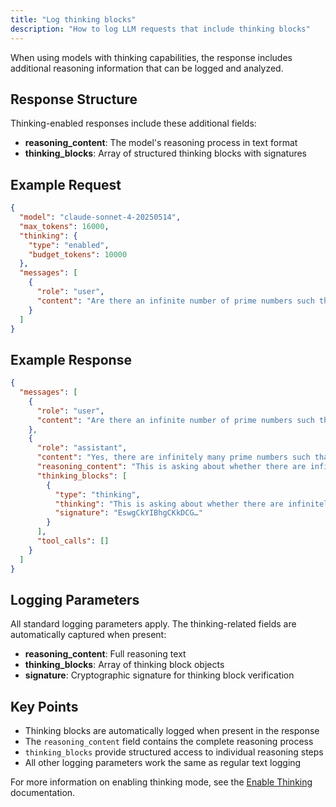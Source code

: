 ```yaml
---
title: "Log thinking blocks"
description: "How to log LLM requests that include thinking blocks"
---
```


When using models with thinking capabilities, the response includes additional reasoning information that can be logged and analyzed.

## Response Structure

Thinking-enabled responses include these additional fields:

- **reasoning_content**: The model's reasoning process in text format
- **thinking_blocks**: Array of structured thinking blocks with signatures

## Example Request

```json
{
  "model": "claude-sonnet-4-20250514",
  "max_tokens": 16000,
  "thinking": {
    "type": "enabled",
    "budget_tokens": 10000
  },
  "messages": [
    {
      "role": "user",
      "content": "Are there an infinite number of prime numbers such that n mod 4 == 3?"
    }
  ]
}
```

## Example Response

```json
{
  "messages": [
    {
      "role": "user",
      "content": "Are there an infinite number of prime numbers such that n mod 4 == 3?"
    },
    {
      "role": "assistant",
      "content": "Yes, there are infinitely many prime numbers such that n ≡ 3 (mod 4).\n\nThis is a classic theorem in number theory, and here's a proof…",
      "reasoning_content": "This is asking about whether there are infinitely many prime numbers that are congruent to 3 modulo 4, i.e., primes of the form 4k + 3.\n\nLet me think about this systematically. First…",
      "thinking_blocks": [
        {
          "type": "thinking",
          "thinking": "This is asking about whether there are infinitely many prime numbers that are congruent to 3 modulo 4, i.e…",
          "signature": "EswgCkYIBhgCKkDCG…"
        }
      ],
      "tool_calls": []
    }
  ]
}
```

## Logging Parameters

All standard logging parameters apply. The thinking-related fields are automatically captured when present:

- **reasoning_content**: Full reasoning text
- **thinking_blocks**: Array of thinking block objects
- **signature**: Cryptographic signature for thinking block verification

## Key Points

- Thinking blocks are automatically logged when present in the response
- The `reasoning_content` field contains the complete reasoning process
- `thinking_blocks` provide structured access to individual reasoning steps
- All other logging parameters work the same as regular text logging

For more information on enabling thinking mode, see the [Enable Thinking](../gateway/advanced_features/thinking) documentation.
